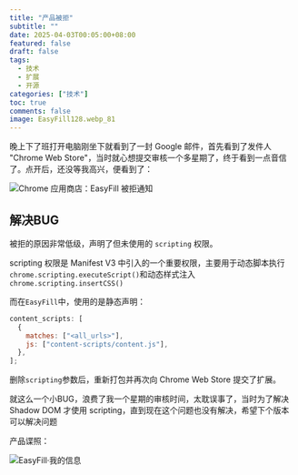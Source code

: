 ```yaml
---
title: "产品被拒"
subtitle: ""
date: 2025-04-03T00:05:00+08:00
featured: false
draft: false
tags:
  - 技术
  - 扩展
  - 开源
categories: ["技术"]
toc: true
comments: false
image: EasyFill128.webp_81
---
```


晚上下了班打开电脑刚坐下就看到了一封 Google 邮件，首先看到了发件人 "Chrome Web Store"，当时就心想提交审核一个多星期了，终于看到一点音信了。点开后，还没等我高兴，便看到了：

<Img
  src="EasyFillRejectionNotice.webp"
  alt="Chrome 应用商店：EasyFill 被拒通知"
  exif="false"
/>

## 解决BUG

被拒的原因非常低级，声明了但未使用的 `scripting` 权限。

scripting 权限是 Manifest V3 中引入的一个重要权限，主要用于动态脚本执行`chrome.scripting.executeScript()`和动态样式注入`chrome.scripting.insertCSS()`

而在`EasyFill`中，使用的是静态声明：

```js
content_scripts: [
  {
    matches: ["<all_urls>"],
    js: ["content-scripts/content.js"],
  },
];
```

删除`scripting`参数后，重新打包并再次向 Chrome Web Store 提交了扩展。

就这么一个小BUG，浪费了我一个星期的审核时间，太耽误事了，当时为了解决 Shadow DOM 才使用 scripting，直到现在这个问题也没有解决，希望下个版本可以解决问题

产品谍照：

<Img src="MyInformation.webp" alt="EasyFill·我的信息" exif="false" />
